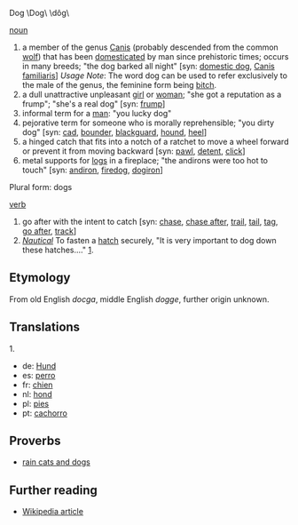 Dog \Dog\ \dôg\

[[noun]]
# a member of the genus [[Canis]] (probably descended from the common [[wolf]]) that has been [[domesticated]] by man since prehistoric times; occurs in many breeds; "the dog barked all night" [syn: [[domestic dog]], [[Canis familiaris]]] ''Usage Note'': The word dog can be used to refer exclusively to the male of the genus, the feminine form being [[bitch]].
# a dull unattractive unpleasant [[girl]] or [[woman]]; "she got a reputation as a frump"; "she's a real dog" [syn: [[frump]]]
# informal term for a [[man]]: "you lucky dog"
# pejorative term for someone who is morally reprehensible; "you dirty dog" [syn: [[cad]], [[bounder]], [[blackguard]], [[hound]], [[heel]]]
# a hinged catch that fits into a notch of a ratchet to move a wheel forward or prevent it from moving backward [syn: [[pawl]], [[detent]], [[click]]]
# metal supports for [[log]]s in a fireplace; "the andirons were too hot to touch" [syn: [[andiron]], [[firedog]], [[dogiron]]]

Plural form: dogs

[[verb]]
# go after with the intent to catch [syn: [[chase]], [[chase after]], [[trail]], [[tail]], [[tag]], [[go after]], [[track]]]
# <i>[[nautical terms|Nautical]]</i> To fasten a [[hatch]] securely, "It is very important to dog down these hatches...." [http://www.vonwentzel.net/Prout/08.OEM/04.Hatches/].

==Etymology==
From old English ''docga'', middle English ''dogge'', further origin unknown.

==Translations==

1.
*de: [[Hund]]
*es: [[perro]]
*fr: [[chien]]
*nl: [[hond]]
*pl: [[pies]]
*pt: [[cachorro]]

== Proverbs ==
*[[rain cats and dogs]]

== Further reading ==
*[[en:Dog|Wikipedia article]]